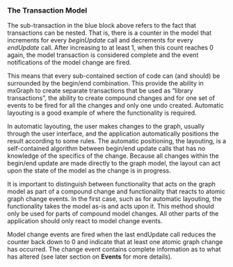 <h3><a id="transaction_model"></a>The Transaction Model</h3>

<p>The sub-transaction in the blue block above refers to the fact
that transactions can be nested. That is, there is a counter in the
model that increments for every <em>beginUpdate</em> call and decrements
for every <em>endUpdate</em> call. After increasing to at least 1, when
this count reaches 0 again, the model transaction is considered complete
and the event notifications of the model change are fired.</p>

<p>This means that every sub-contained section of code can (and
should) be surrounded by the begin/end combination. This provide the
ability in mxGraph to create separate transactions that be used as
&ldquo;library transactions&rdquo;, the ability to create compound
changes and for one set of events to be fired for all the changes and
only one undo created. Automatic layouting is a good example of where
the functionality is required.</p>

<p>In automatic layouting, the user makes changes to the graph,
usually through the user interface, and the application automatically
positions the result according to some rules. The automatic positioning,
the layouting, is a self-contained algorithm between begin/end update
calls that has no knowledge of the specifics of the change. Because all
changes within the begin/end update are made directly to the graph
model, the layout can act upon the state of the model as the change is
in progress.</p>

<p>It is important to distinguish between functionality that acts on
the graph model as part of a compound change and functionality that
reacts to atomic graph change events. In the first case, such as for
automatic layouting, the functionality takes the model as-is and acts
upon it. This method should only be used for parts of compound model
changes. All other parts of the application should only react to model
change events.</p>

<p>Model change events are fired when the last endUpdate call
reduces the counter back down to 0 and indicate that at least one atomic
graph change has occurred. The change event contains complete
information as to what has altered (see later section on <strong>Events</strong>
for more details).</p>